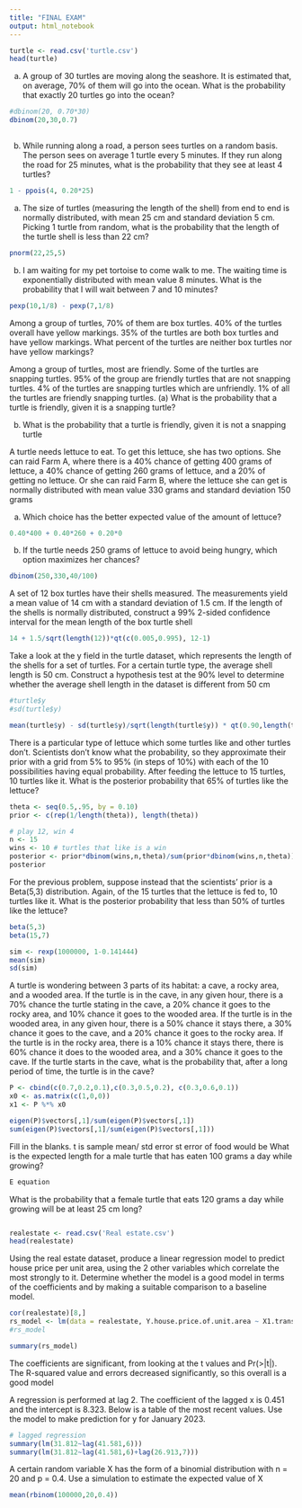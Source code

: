 ```yaml
---
title: "FINAL EXAM"
output: html_notebook
---
```



```r
turtle <- read.csv('turtle.csv')
head(turtle)
```

(a) A group of 30 turtles are moving along the seashore.  It is estimated that, on average, 70% of them will go into the ocean.  What is the probability that exactly 20 turtles go into the ocean?
```r
#dbinom(20, 0.70*30)
dbinom(20,30,0.7)
  

```
(b) While running along a road, a person sees turtles on a random basis.  The person sees on average 1 turtle every 5 minutes.  If they run along the road for 25 minutes, what is the probability that they see at least 4 turtles?
```r
1 - ppois(4, 0.20*25)
```

(a) The size of turtles (measuring the length of the shell) from end to end is normally distributed, with mean 25 cm and standard deviation 5 cm.  Picking 1 turtle from random, what is the probability that the length of the turtle shell is less than 22 cm?
```r
pnorm(22,25,5)

```
(b) I am waiting for my pet tortoise to come walk to me.  The waiting time is exponentially distributed with mean value 8 minutes.  What is the probability that I will wait between 7 and 10 minutes?
```r
pexp(10,1/8) - pexp(7,1/8)

```



Among a group of turtles, 70% of them are box turtles.  40% of the turtles overall have yellow markings.  35% of the turtles are both box turtles and have yellow markings.  What percent of the turtles are neither box turtles nor have yellow markings?



Among a group of turtles, most are friendly.  Some of the turtles are snapping turtles. 95% of the group are friendly turtles that are not snapping turtles.  4% of the turtles are snapping turtles which are unfriendly.  1% of all the turtles are friendly snapping turtles. 
(a) What is the probability that a turtle is friendly, given it is a snapping turtle? 


(b) What is the probability that a turtle is friendly, given it is not a snapping turtle



A turtle needs lettuce to eat.  To get this lettuce, she has two options.  She can raid Farm A, where there is a 40% chance of getting 400 grams of lettuce, a 40% chance of getting 260 grams of lettuce, and a 20% of getting no lettuce.  Or she can raid Farm B, where the lettuce she can get is normally distributed with mean value 330 grams and standard deviation 150 grams

(a) Which choice has the better expected value of the amount of lettuce?
```r
0.40*400 + 0.40*260 + 0.20*0
```

(b) If the turtle needs 250 grams of lettuce to avoid being hungry, which option maximizes her chances?
```r
dbinom(250,330,40/100)
```




A set of 12 box turtles have their shells measured.  The measurements yield a mean value of 14 cm with a standard deviation of 1.5 cm.  If the length of the shells is normally distributed, construct a 99% 2-sided confidence interval for the mean length of the box turtle shell
```r
14 + 1.5/sqrt(length(12))*qt(c(0.005,0.995), 12-1)
```



Take a look at the y field in the turtle dataset, which represents the length of the shells for a set of turtles.  For a certain turtle type, the average shell length is 50 cm.  Construct a hypothesis test at the 90% level to determine whether the average shell length in the dataset is different from 50 cm
```r
#turtle$y
#sd(turtle$y)

mean(turtle$y) - sd(turtle$y)/sqrt(length(turtle$y)) * qt(0.90,length(turtle$y)-1)

```



There is a particular type of lettuce which some turtles like and other turtles don't.  Scientists don't know what the probability, so they approximate their prior with a grid from 5% to 95% (in steps of 10%) with each of the 10 possibilities having equal probability.  After feeding the lettuce to 15 turtles, 10 turtles like it.  What is the posterior probability that 65% of turtles like the lettuce?
```r
theta <- seq(0.5,.95, by = 0.10)
prior <- c(rep(1/length(theta)), length(theta))

# play 12, win 4
n <- 15
wins <- 10 # turtles that like is a win
posterior <- prior*dbinom(wins,n,theta)/sum(prior*dbinom(wins,n,theta))
posterior
```

For the previous problem, suppose instead that the scientists' prior is a Beta(5,3) distribution.  Again, of the 15 turtles that the lettuce is fed to, 10 turtles like it.  What is the posterior probability that less than 50% of turtles like the lettuce?
```r
beta(5,3)
beta(15,7)

sim <- rexp(1000000, 1-0.141444) 
mean(sim)
sd(sim) 
```



A turtle is wondering between 3 parts of its habitat: a cave, a rocky area, and a wooded area.  If the turtle is in the cave, in any given hour, there is a 70% chance the turtle stating in the cave, a 20% chance it goes to the rocky area, and 10% chance it goes to the wooded area.  If the turtle is in the wooded area, in any given hour, there is a 50% chance it stays there, a 30% chance it goes to the cave, and a 20% chance it goes to the rocky area.  If the turtle is in the rocky area, there is a 10% chance it stays there, there is 60% chance it does to the wooded area, and a 30% chance it goes to the cave.  If the turtle starts in the cave, what is the probability that, after a long period of time, the turtle is in the cave?
```r
P <- cbind(c(0.7,0.2,0.1),c(0.3,0.5,0.2), c(0.3,0.6,0.1))
x0 <- as.matrix(c(1,0,0)) 
x1 <- P %*% x0

eigen(P)$vectors[,1]/sum(eigen(P)$vectors[,1])
sum(eigen(P)$vectors[,1]/sum(eigen(P)$vectors[,1]))

```




Fill in the blanks.
t is sample mean/ std error 
st error of food would be 
What is the expected length for a male turtle that has eaten 100 grams a day while growing?
```r
E equation
```
What is the probability that a female turtle that eats 120 grams a day while growing will be at least 25 cm long?
```r

```


```r
realestate <- read.csv('Real estate.csv')
head(realestate)
```
Using the real estate dataset, produce a linear regression model to predict house price per unit area, using the 2 other variables which correlate the most strongly to it.  Determine whether the model is a good model in terms of the coefficients and by making a suitable comparison to a baseline model.
```r
cor(realestate)[8,]
rs_model <- lm(data = realestate, Y.house.price.of.unit.area ~ X1.transaction.date + X3.distance.to.the.nearest.MRT.station)
#rs_model

summary(rs_model)
```

The coefficients are significant, from looking at the t values and Pr(>|t|). The R-squared value and errors
decreased significantly, so this overall is a good model




A regression is performed at lag 2.  The coefficient of the lagged x is 0.451 and the intercept is 8.323.  Below is a table of the most recent values.  Use the model to make prediction for y for January 2023.
```r
# lagged regression
summary(lm(31.812~lag(41.581,6)))
summary(lm(31.812~lag(41.581,6)+lag(26.913,7)))

```





A certain random variable X has the form of a binomial distribution with n = 20 and p = 0.4.  Use a simulation to estimate the expected value of X
```r
mean(rbinom(100000,20,0.4))
```






